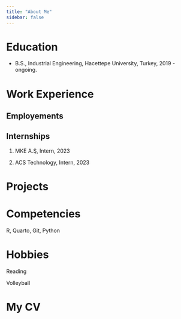 ```yaml
---
title: "About Me"
sidebar: false 
---
```


# Education

-   B.S., Industrial Engineering, Hacettepe University, Turkey, 2019 - ongoing.

# Work Experience

## Employements

## Internships

1.  MKE A.Ş, Intern, 2023

2.  ACS Technology, Intern, 2023

# Projects

# Competencies

R, Quarto, Git, Python

# Hobbies

Reading

Volleyball

# My CV
